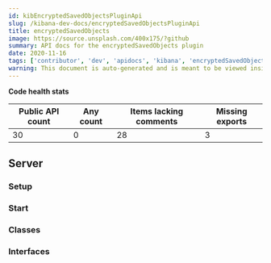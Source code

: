 ```yaml
---
id: kibEncryptedSavedObjectsPluginApi
slug: /kibana-dev-docs/encryptedSavedObjectsPluginApi
title: encryptedSavedObjects
image: https://source.unsplash.com/400x175/?github
summary: API docs for the encryptedSavedObjects plugin
date: 2020-11-16
tags: ['contributor', 'dev', 'apidocs', 'kibana', 'encryptedSavedObjects']
warning: This document is auto-generated and is meant to be viewed inside our experimental, new docs system. Reach out in #docs-engineering for more info.
---
```







**Code health stats**

| Public API count  | Any count | Items lacking comments | Missing exports | 
|-------------------|-----------|------------------------|-----------------|
| 30 | 0 | 28 | 3 |

## Server

### Setup
<DocDefinitionList data={[encryptedSavedObjectsObj.server.setup]}/>

### Start
<DocDefinitionList data={[encryptedSavedObjectsObj.server.start]}/>

### Classes
<DocDefinitionList data={encryptedSavedObjectsObj.server.classes}/>

### Interfaces
<DocDefinitionList data={encryptedSavedObjectsObj.server.interfaces}/>

